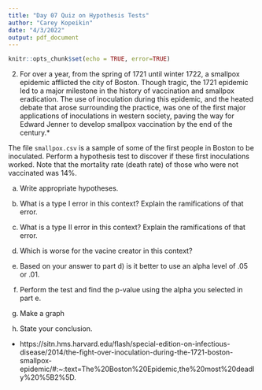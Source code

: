 ```yaml
---
title: "Day 07 Quiz on Hypothesis Tests"
author: "Carey Kopeikin"
date: "4/3/2022"
output: pdf_document
---
```



```r
knitr::opts_chunk$set(echo = TRUE, error=TRUE)
```

2. For over a year, from the spring of 1721 until winter 1722, a smallpox epidemic afflicted the city of Boston. Though tragic, the 1721 epidemic led to a major milestone in the history of vaccination and smallpox eradication. The use of inoculation during this epidemic, and the heated debate that arose surrounding the practice, was one of the first major applications of inoculations in western society, paving the way for Edward Jenner to develop smallpox vaccination by the end of the century.* 

The file ```smallpox.csv``` is a sample of some of the first people in Boston to be inoculated. Perform a hypothesis test to discover if these first inoculations worked. Note that the mortality rate (death rate) of those who were not vaccinated was 14%.  


a) Write appropriate hypotheses.


b) What is a type I error in this context? Explain the ramifications of that error.


c) What is a type II error in this context? Explain the ramifications of that error.


d) Which is worse for the vacine creator in this context?


e) Based on your answer to part d) is it better to use an alpha level of .05 or .01.


f) Perform the test and find the p-value using the alpha you selected in part e.


g) Make a graph


h) State your conclusion.



* https://sitn.hms.harvard.edu/flash/special-edition-on-infectious-disease/2014/the-fight-over-inoculation-during-the-1721-boston-smallpox-epidemic/#:~:text=The%20Boston%20Epidemic,the%20most%20deadly%20%5B2%5D.  





